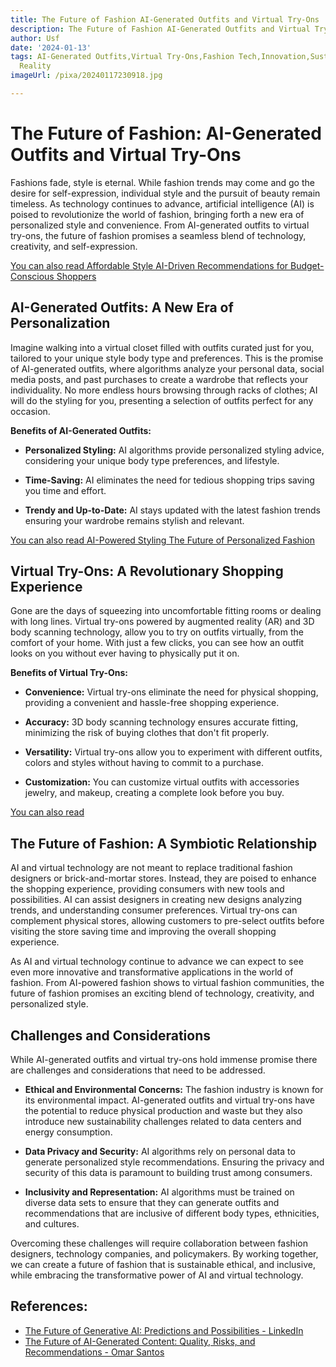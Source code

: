 ```yaml
---
title: The Future of Fashion AI-Generated Outfits and Virtual Try-Ons
description: The Future of Fashion AI-Generated Outfits and Virtual Try-Ons
author: Usf
date: '2024-01-13'
tags: AI-Generated Outfits,Virtual Try-Ons,Fashion Tech,Innovation,Sustainability,Personalization,Customization,E-commerce,Retail,Augmented
  Reality
imageUrl: /pixa/20240117230918.jpg

---
```

# The Future of Fashion: AI-Generated  Outfits and Virtual Try-Ons

Fashions  fade, style is eternal. While fashion trends may come and go the desire for self-expression, individual style and  the pursuit of beauty remain timeless. As technology continues to advance, artificial intelligence (AI) is poised to revolutionize the world of fashion, bringing forth a new  era of personalized style and  convenience. From AI-generated outfits  to virtual  try-ons,  the future  of fashion promises a seamless blend of technology, creativity, and self-expression.

[You can also read Affordable Style  AI-Driven Recommendations for  Budget-Conscious Shoppers](Affordable%20Style%20AI-Driven%20Recommendations%20for%20Budget-Conscious%20Shoppers)


## AI-Generated Outfits: A New Era of Personalization

Imagine walking into a virtual closet filled with outfits curated just for you, tailored to your unique style body type and preferences. This is the promise of AI-generated outfits, where algorithms analyze  your personal data, social media posts, and past purchases to create a wardrobe that reflects your individuality. No more endless hours browsing through racks of clothes; AI will do the styling for you, presenting a selection  of outfits perfect for any occasion.

**Benefits of AI-Generated Outfits:**

- **Personalized Styling:** AI algorithms provide personalized styling advice, considering your unique body type preferences, and lifestyle.

- **Time-Saving:** AI eliminates the need  for tedious  shopping trips saving you time and effort.

-  **Trendy and Up-to-Date:** AI stays updated with  the latest fashion trends  ensuring your  wardrobe remains stylish and relevant.

[You can also read AI-Powered Styling The Future of Personalized Fashion](AI-Powered%20Styling%20The%20Future%20of%20Personalized%20Fashion)


##  Virtual Try-Ons: A Revolutionary Shopping Experience

Gone are the days  of  squeezing into uncomfortable  fitting rooms or dealing with long lines. Virtual try-ons powered by augmented reality (AR) and 3D  body scanning technology, allow you to try  on outfits virtually,  from the comfort of your home. With just a few clicks, you can see how an outfit looks on you without ever having to physically put it on.

**Benefits of Virtual Try-Ons:**

- **Convenience:** Virtual try-ons eliminate the need for physical shopping, providing a convenient and  hassle-free shopping  experience.

- **Accuracy:** 3D body scanning  technology ensures accurate fitting, minimizing the risk of buying clothes that don't fit properly.

- **Versatility:** Virtual try-ons allow you to experiment with different  outfits, colors  and styles without having to  commit to a purchase.

- **Customization:**  You can  customize virtual  outfits with accessories jewelry, and makeup, creating a  complete  look before you buy.

[You can also read ]()


## The Future of Fashion: A Symbiotic Relationship

AI and virtual technology are not meant  to replace  traditional fashion designers or brick-and-mortar stores. Instead, they are poised to enhance the shopping experience, providing consumers with new tools and possibilities.  AI can assist designers in creating  new  designs analyzing trends, and understanding consumer  preferences.  Virtual try-ons can complement physical  stores, allowing customers to pre-select outfits before visiting the store saving  time and improving the overall shopping experience.

As AI and virtual technology continue to advance we can expect to see even more innovative and  transformative applications in the world of fashion. From AI-powered fashion shows to  virtual fashion communities, the future of fashion promises an exciting blend of technology, creativity, and personalized style.

## Challenges and Considerations

While AI-generated  outfits and virtual try-ons hold immense promise there are challenges and considerations  that need to be addressed.

- **Ethical and Environmental Concerns:** The fashion industry is known for its environmental impact. AI-generated outfits  and virtual try-ons have the potential  to reduce  physical production and waste but  they  also introduce new sustainability challenges  related to data centers and energy consumption.

- **Data Privacy and Security:** AI  algorithms rely on  personal data to generate personalized style recommendations. Ensuring the privacy and  security of this data is  paramount to building trust among  consumers.

-  **Inclusivity and Representation:** AI algorithms must be trained on diverse data sets to ensure that they can generate outfits and recommendations that are inclusive of different body types, ethnicities, and cultures.

Overcoming  these challenges will require collaboration between fashion designers, technology companies,  and policymakers. By  working together, we can create a future of fashion that is sustainable ethical, and inclusive, while embracing the transformative power of AI and virtual technology.

## References:
- [The Future of Generative AI: Predictions and Possibilities - LinkedIn](https://www.linkedin.com/pulse/future-generative-ai-predictions-possibilities-iain-brown-ph-d-)
- [The Future of AI-Generated Content: Quality, Risks, and Recommendations - Omar Santos](https://becomingahacker.org/the-future-of-ai-generated-content-quality-risks-and-recommendations-48c35b9a1eb5)
